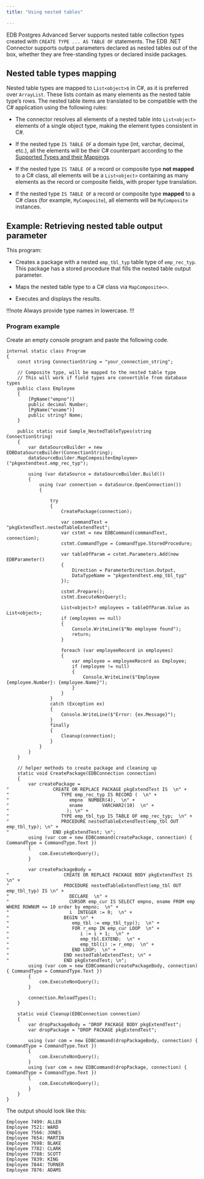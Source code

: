 ```yaml
---
title: "Using nested tables"

---
```


EDB Postgres Advanced Server supports nested table collection types created with `CREATE TYPE ... AS TABLE OF` statements. The EDB .NET Connector supports output parameters declared as nested tables out of the box, whether they are free-standing types or declared inside packages.

## Nested table types mapping

Nested table types are mapped to `List<object>`s in C#, as it is preferred over `ArrayList`. These lists contain as many elements as the nested table type’s rows. The nested table items are translated to be compatible with the C# application using the following rules:

- The connector resolves all elements of a nested table into `List<object>` elements of a single object type, making the element types consistent in C#.

- If the nested type `IS TABLE OF` a domain type (int, varchar, decimal, etc.), all the elements will be their C# counterpart according to the [Supported Types and their Mappings](https://www.npgsql.org/doc/types/basic.html#read-mappings).

- If the nested type `IS TABLE OF` a record or composite type **not mapped** to a C# class, all elements will be a `List<object>` containing as many elements as the record or composite fields, with proper type translation.

- If the nested type `IS TABLE OF` a record or composite type **mapped** to a C# class (for example, `MyComposite`), all elements will be `MyComposite` instances.

## Example: Retrieving nested table output parameter

This program:

- Creates a package with a nested `emp_tbl_typ` table type of `emp_rec_typ`. This package has a stored procedure that fills the nested table output parameter.

- Maps the nested table type to a C# class via `MapComposite<>`.

- Executes and displays the results.

!!!note
   Always provide type names in lowercase.
!!!

### Program example

Create an empty console program and paste the following code.

```text
internal static class Program
{
    const string ConnectionString = "your_connection_string";

    // Composite type, will be mapped to the nested table type
    // This will work if field types are convertible from database types
    public class Employee
    {
        [PgName("empno")]
        public decimal Number;
        [PgName("ename")]
        public string? Name;
    }

    public static void Sample_NestedTableTypes(string ConnectionString)
    {
        var dataSourceBuilder = new EDBDataSourceBuilder(ConnectionString);
        dataSourceBuilder.MapComposite<Employee>("pkgextendtest.emp_rec_typ");

        using (var dataSource = dataSourceBuilder.Build())
        {
            using (var connection = dataSource.OpenConnection())
            {

                try
                {
                    CreatePackage(connection);

                    var commandText = "pkgExtendTest.nestedTableExtendTest";
                    var cstmt = new EDBCommand(commandText, connection);
                    cstmt.CommandType = CommandType.StoredProcedure;

                    var tableOfParam = cstmt.Parameters.Add(new EDBParameter()
                    {
                        Direction = ParameterDirection.Output,
                        DataTypeName = "pkgextendtest.emp_tbl_typ"
                    });

                    cstmt.Prepare();
                    cstmt.ExecuteNonQuery();

                    List<object>? employees = tableOfParam.Value as List<object>;
                    if (employees == null)
                    {
                        Console.WriteLine($"No employee found");
                        return;
                    }

                    foreach (var employeeRecord in employees)
                    {
                        var employee = employeeRecord as Employee;
                        if (employee != null)
                        {
                            Console.WriteLine($"Employee {employee.Number}: {employee.Name}");
                        }
                    }
                }
                catch (Exception ex)
                {
                    Console.WriteLine($"Error: {ex.Message}");
                }
                finally
                {
                    Cleanup(connection);
                }
            }
        }
    }

    // helper methods to create package and cleaning up  
    static void CreatePackage(EDBConnection connection)
    {
        var createPackage = 
"                CREATE OR REPLACE PACKAGE pkgExtendTest IS  \n" +
"                   TYPE emp_rec_typ IS RECORD (  \n" +
"                      empno  NUMBER(4),  \n" +
"                      ename       VARCHAR2(10)  \n" +
"                     ); \n" +
"                   TYPE emp_tbl_typ IS TABLE OF emp_rec_typ;  \n" +
"                   PROCEDURE nestedTableExtendTest(emp_tbl OUT emp_tbl_typ); \n" +
"                END pkgExtendTest; \n";
        using (var com = new EDBCommand(createPackage, connection) { CommandType = CommandType.Text })
        {
            com.ExecuteNonQuery();
        }

        var createPackageBody = 
"                    CREATE OR REPLACE PACKAGE BODY pkgExtendTest IS \n" +
"                    PROCEDURE nestedTableExtendTest(emp_tbl OUT emp_tbl_typ) IS \n" +
"                      DECLARE  \n" +
"                      CURSOR emp_cur IS SELECT empno, ename FROM emp WHERE ROWNUM <= 10 order by empno;  \n" +
"                      i  INTEGER := 0;  \n" +
"                    BEGIN \n" +
"                       emp_tbl := emp_tbl_typ();  \n" +
"                       FOR r_emp IN emp_cur LOOP  \n" +
"                          i := i + 1;  \n" +
"                          emp_tbl.EXTEND;  \n" +
"                          emp_tbl(i) := r_emp;  \n" +
"                       END LOOP;  \n" +
"                    END nestedTableExtendTest; \n" +
"                    END pkgExtendTest; \n";
        using (var com = new EDBCommand(createPackageBody, connection) { CommandType = CommandType.Text })
        {
            com.ExecuteNonQuery();
        }

        connection.ReloadTypes();
    }

    static void Cleanup(EDBConnection connection)
    {
        var dropPackageBody = "DROP PACKAGE BODY pkgExtendTest";
        var dropPackage = "DROP PACKAGE pkgExtendTest";

        using (var com = new EDBCommand(dropPackageBody, connection) { CommandType = CommandType.Text })
        {
            com.ExecuteNonQuery();
        }
        using (var com = new EDBCommand(dropPackage, connection) { CommandType = CommandType.Text })
        {
            com.ExecuteNonQuery();
        }
    }
}
```

The output should look like this: 

```text
Employee 7499: ALLEN
Employee 7521: WARD
Employee 7566: JONES
Employee 7654: MARTIN
Employee 7698: BLAKE
Employee 7782: CLARK
Employee 7788: SCOTT
Employee 7839: KING
Employee 7844: TURNER
Employee 7876: ADAMS
```

